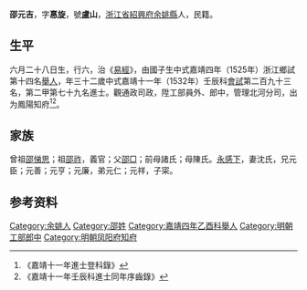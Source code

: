 {{明清人物信息框
| 姓名 = 邵元吉
| 原名 =
| 圖片名稱= 
| 圖片大小 =
| 圖片說明 = 
| 最高職務 =鳳陽府知府
| 國家 = 大明 
| 爵位 =
| 籍貫 = [[浙江省|浙江省]][[紹興府|紹興府]][[余姚縣|余姚縣]]
| 族裔 = 
| 旗籍 = 
| 字號 = 
| 諡號 =
| 出生日期 = 六月二十八日
| 出生地點 =
| 逝世日期 = 
| 逝世地點 =
| 墓葬 =
| 配偶 = 沈氏
| 親屬 = 曾祖[[邵悌思|邵悌思]]，祖[[邵祚|邵祚]]，父[[邵□|邵□]]，前母諸氏；母陳氏
| 出身 =
* 嘉靖四年乙酉科舉人
* 嘉靖十一年壬辰科進士
| 經歷 =
| 著作 = 
}}
'''邵元吉'''{{BD|1501年||1560年||}}，字'''惪旋'''，號'''盧山'''，[[浙江省|浙江省]][[紹興府|紹興府]][[余姚縣|余姚縣]]人，民籍。

==生平==
六月二十八日生，行六，治《[[易經|易經]]》，由國子生中式嘉靖四年（1525年）浙江鄉試第十四名[[舉人|舉人]]，年三十二歲中式嘉靖十一年（1532年）壬辰科[[會試|會試]]第二百九十三名，第二甲第七十九名進士。觀通政司政，陞工部員外、郎中，管理北河分司，出为鳳陽知府<ref>《嘉靖十一年進士登科錄》</ref><ref>《嘉靖十一年壬辰科進士同年序齒錄》</ref>。

==家族== 
曾祖[[邵悌思|邵悌思]]；祖[[邵祚|邵祚]]，義官；父[[邵□|邵□]]；前母諸氏；母陳氏。[[永感下|永感下]]，妻沈氏，兄元臣；元善；元亨；元廉，弟元仁；元祥，子寀。

== 参考资料 ==
{{reflist}}

{{start box}}
{{s-off}}
{{s-before|[[劉安_(嘉靖進士)|劉安]]<br>}}
{{s-title|明朝凤阳府知府|嘉靖十八年-十九年}}
{{s-after|[[賈准|賈准]]<br>}}
{{end box}}

{{嘉靖十一年壬辰科殿试金榜}}

{{Authority control}}

{{DEFAULTSORT:}}
[[Category:余姚人|Category:余姚人]]
[[Category:邵姓|Category:邵姓]]
[[Category:嘉靖四年乙酉科舉人|Category:嘉靖四年乙酉科舉人]]
[[Category:明朝工部郎中|Category:明朝工部郎中]]
[[Category:明朝凤阳府知府|Category:明朝凤阳府知府]]

{{明朝人物小作品}}